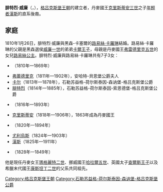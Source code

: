 {{NoteTA
|G1=PoliticiansUK
}}
{{unreferenced|time=2014-03-14T11:19:37+00:00}}
{{Infobox noble
| name        = 腓特烈·威廉
| title       = 石勒苏益格-荷尔斯泰因-森讷堡-貝克公爵<br>石勒苏益格-荷尔斯泰因-森讷堡-格吕克斯堡公爵
| image       = Prins Vilhelm 1785-1831.jpg
| birth_date  = {{birth date|1785|1|4}}
| birth_place = [[普魯士王國|普魯士王國]][[柯尼斯堡|柯尼斯堡]]
| death_date  = {{death date and age|1831|2|17|1785|1|4}}
| death_place = [[什勒斯維希公國|什勒斯維希公國]][[戈托爾夫城堡|戈托爾夫城堡]]
| noble family= [[格呂克斯堡王朝|格呂克斯堡王朝]]
| father      = [[腓特烈·卡爾·路德維希|腓特烈·卡爾·路德維希]]
| mother      = [[施利本的弗蕾德里克|施利本的弗蕾德里克]]
}}

'''腓特烈·威廉'''（{{lang-da|Vilhelm af Slesvig-Holsten-Sønderborg-Glücksborg,Frederik Vilhelm Poul Leopold}}，{{bd|1785年|1月4日|1831年|2月17日|catIdx=F}}），[[格吕克斯堡王朝|格吕克斯堡王朝]]的建立者，丹麥國王[[克里斯蒂安三世|克里斯蒂安三世]]之子[[年輕者漢斯|年輕者漢斯]]的直系後裔。

== 家庭 ==
1810年1月26日，腓特烈·威廉與黑森-卡塞爾的[[路易絲·卡羅琳_(黑森-卡塞爾)|路易絲·卡羅琳]]結婚。路易絲·卡羅琳的父親是黑森選侯[[威廉一世_(黑森選侯)|威廉一世]]的弟弟[[卡爾王子_(黑森-卡塞爾)|卡爾王子]]，母親是丹麥國王[[弗雷德里克五世|弗雷德里克五世]]的女兒[[丹麥的路易絲_(1750-1831)|路易絲公主]]。腓特烈·威廉與路易絲·卡羅琳共有7子3女：

* {{link-da|瑪麗 (石勒苏益格-荷尔斯泰因-森讷堡-格吕克斯堡)|Marie af Slesvig-Holsten-Sønderborg-Glücksborg|瑪麗}}（1810年—1869年）
* [[弗蕾德里克_(什勒斯維希-霍爾斯坦-森訥堡-格呂克斯堡)|弗蕾德里克]]（1811年—1902年），安哈特-貝恩堡公爵夫人
* [[卡尔_(石勒苏益格-荷尔斯泰因-森讷堡-格吕克斯堡公爵)|卡尔]]（1813年—1878年），石勒苏益格-荷尔斯泰因-森讷堡-格吕克斯堡公爵
* [[腓特烈_(石勒苏益格-荷尔斯泰因-索恩德堡-格吕克斯堡公爵)|腓特烈]]（1814年—1885年），石勒苏益格-荷尔斯泰因-索恩德堡-格吕克斯堡公爵
* {{link-da|威廉 (石勒苏益格-荷尔斯泰因-森讷堡-格吕克斯堡)|Vilhelm af Slesvig-Holsten-Sønderborg-Glücksborg (1816-1893)|威廉}}（1816年—1893年）
* [[克里斯蒂安九世|克里斯蒂安]]（1818年—1906年），1863年成為丹麥國王
* {{link-da|路易絲 (石勒苏益格-荷尔斯泰因-森讷堡-格吕克斯堡)|Louise af Slesvig-Holsten-Sønderborg-Glücksborg (1820-1894)|路易丝}}（1820年—1894年）
* [[尤利乌斯王子|尤利烏斯]]（1824年—1903年）
* [[漢斯_(什勒斯維希-霍爾斯坦-森訥堡-格呂克斯堡)|漢斯]]（1825年—1911年）
* {{link-da|尼庫勞斯 (石勒苏益格-荷尔斯泰因-森讷堡-格吕克斯堡)|Nikolaus af Slesvig-Holsten-Sønderborg-Glücksborg|尼庫勞斯}}（1828年—1849年）

他是現任丹麥女王[[瑪格麗特二世|瑪格麗特二世]]、挪威國王[[哈拉爾五世|哈拉爾五世]]、英國太子[[查爾斯王子|查爾斯王子]]以及希臘末代國王[[康斯坦丁二世_(希臘)|康斯坦丁二世]]的父系共同祖先。

{{DEFAULTSORT: Friedrich Wilhelm}}
[[Category:格吕克斯堡王朝|Category:格吕克斯堡王朝]]
[[Category:石勒苏益格-荷尔斯泰因-森讷堡-格吕克斯堡公爵|Category:石勒苏益格-荷尔斯泰因-森讷堡-格吕克斯堡公爵]]